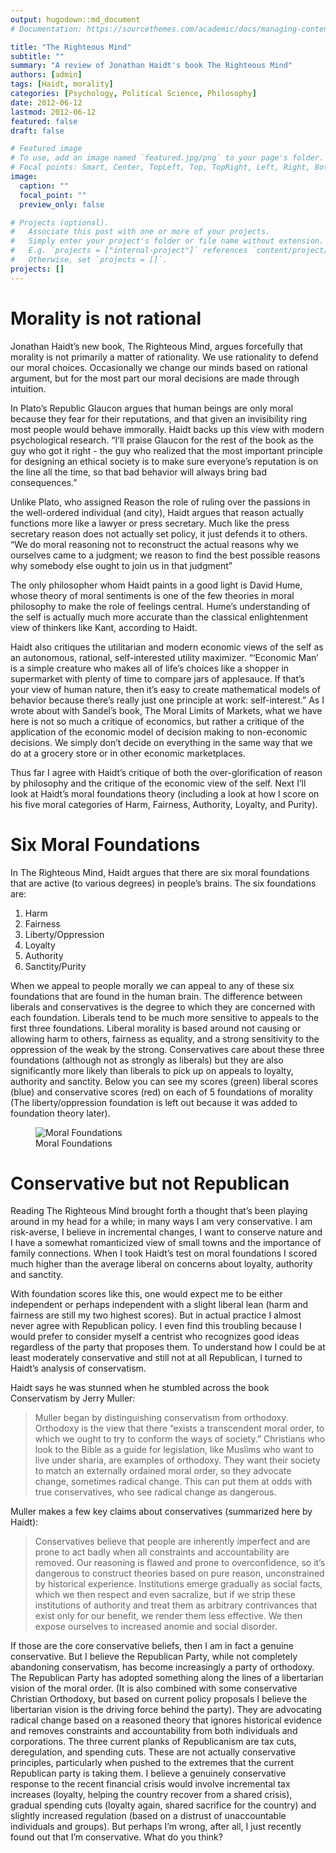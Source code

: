```yaml
---
output: hugodown::md_document
# Documentation: https://sourcethemes.com/academic/docs/managing-content/

title: "The Righteous Mind"
subtitle: ""
summary: "A review of Jonathan Haidt's book The Righteous Mind"
authors: [admin]
tags: [Haidt, morality]
categories: [Psychology, Political Science, Philosophy]
date: 2012-06-12
lastmod: 2012-06-12
featured: false
draft: false

# Featured image
# To use, add an image named `featured.jpg/png` to your page's folder.
# Focal points: Smart, Center, TopLeft, Top, TopRight, Left, Right, BottomLeft, Bottom, BottomRight.
image:
  caption: ""
  focal_point: ""
  preview_only: false

# Projects (optional).
#   Associate this post with one or more of your projects.
#   Simply enter your project's folder or file name without extension.
#   E.g. `projects = ["internal-project"]` references `content/project/deep-learning/index.md`.
#   Otherwise, set `projects = []`.
projects: []
---
```


# Morality is not rational

Jonathan Haidt's new book, The Righteous Mind, argues forcefully that morality is not primarily a matter of rationality. We use rationality to defend our moral choices. Occasionally we change our minds based on rational argument, but for the most part our moral decisions are made through intuition.

In Plato's Republic Glaucon argues that human beings are only moral because they fear for their reputations, and that given an invisibility ring most people would behave immorally. Haidt backs up this view with modern psychological research. "I'll praise Glaucon for the rest of the book as the guy who got it right - the guy who realized that the most important principle for designing an ethical society is to make sure everyone's reputation is on the line all the time, so that bad behavior will always bring bad consequences."

Unlike Plato, who assigned Reason the role of ruling over the passions in the well-ordered individual (and city), Haidt argues that reason actually functions more like a lawyer or press secretary. Much like the press secretary reason does not actually set policy, it just defends it to others. "We do moral reasoning not to reconstruct the actual reasons why we ourselves came to a judgment; we reason to find the best possible reasons why somebody else ought to join us in that judgment"

The only philosopher whom Haidt paints in a good light is David Hume, whose theory of moral sentiments is one of the few theories in moral philosophy to make the role of feelings central. Hume's understanding of the self is actually much more accurate than the classical enlightenment view of thinkers like Kant, according to Haidt.

Haidt also critiques the utilitarian and modern economic views of the self as an autonomous, rational, self-interested utility maximizer. "‘Economic Man’ is a simple creature who makes all of life’s choices like a shopper in supermarket with plenty of time to compare jars of applesauce. If that’s your view of human nature, then it’s easy to create mathematical models of behavior because there’s really just one principle at work: self-interest." As I wrote about with Sandel's book, The Moral Limits of Markets, what we have here is not so much a critique of economics, but rather a critique of the application of the economic model of decision making to non-economic decisions. We simply don't decide on everything in the same way that we do at a grocery store or in other economic marketplaces.

Thus far I agree with Haidt's critique of both the over-glorification of reason by philosophy and the critique of the economic view of the self. Next I'll look at Haidt's moral foundations theory (including a look at how I score on his five moral categories of Harm, Fairness, Authority, Loyalty, and Purity).

# Six Moral Foundations

In The Righteous Mind, Haidt argues that there are six moral foundations that are active (to various degrees) in people's brains. The six foundations are:

1. Harm
2. Fairness
3. Liberty/Oppression
4. Loyalty
5. Authority
6. Sanctity/Purity

When we appeal to people morally we can appeal to any of these six foundations that are found in the human brain. The difference between liberals and conservatives is the degree to which they are concerned with each foundation. Liberals tend to be much more sensitive to appeals to the first three foundations. Liberal morality is based around not causing or allowing harm to others, fairness as equality, and a strong sensitivity to the oppression of the weak by the strong. Conservatives care about these three foundations (although not as strongly as liberals) but they are also significantly more likely than liberals to pick up on appeals to loyalty, authority and sanctity. Below you can see my scores (green) liberal scores (blue) and conservative scores (red) on each of 5 foundations of morality (The liberty/oppression foundation is left out because it was added to foundation theory later).

![Moral Foundations]("./img/nates-morals1.png")

# Conservative but not Republican

Reading The Righteous Mind brought forth a thought that's been playing around in my head for a while; in many ways I am very conservative. I am risk-averse, I believe in incremental changes, I want to conserve nature and I have a somewhat romanticized view of small towns and the importance of family connections. When I took Haidt's test on moral foundations I scored much higher than the average liberal on concerns about loyalty, authority and sanctity.

With foundation scores like this, one would expect me to be either independent or perhaps independent with a slight liberal lean (harm and fairness are still my two highest scores). But in actual practice I almost never agree with Republican policy. I even find this troubling because I would prefer to consider myself a centrist who recognizes good ideas regardless of the party that proposes them. To understand how I could be at least moderately conservative and still not at all Republican, I turned to Haidt's analysis of conservatism.

Haidt says he was stunned when he stumbled across the book Conservatism by Jerry Muller:

>Muller began by distinguishing conservatism from orthodoxy. Orthodoxy is the view that there “exists a transcendent moral order, to which we ought to try to conform the ways of society.” Christians who look to the Bible as a guide for legislation, like Muslims who want to live under sharia, are examples of orthodoxy. They want their society to match an externally ordained moral order, so they advocate change, sometimes radical change. This can put them at odds with true conservatives, who see radical change as dangerous.

Muller makes a few key claims about conservatives (summarized here by Haidt):

>Conservatives believe that people are inherently imperfect and are prone to act badly when all constraints and accountability are removed. Our reasoning is flawed and prone to overconfidence, so it's dangerous to construct theories based on pure reason, unconstrained by historical experience. Institutions emerge gradually as social facts, which we then respect and even sacralize, but if we strip these institutions of authority and treat them as arbitrary contrivances that exist only for our benefit, we render them less effective. We then expose ourselves to increased anomie and social disorder.

If those are the core conservative beliefs, then I am in fact a genuine conservative. But I believe the Republican Party, while not completely abandoning conservatism, has become increasingly a party of orthodoxy. The Republican Party has adopted something along the lines of a libertarian vision of the moral order. (It is also combined with some conservative Christian Orthodoxy, but based on current policy proposals I believe the libertarian vision is the driving force behind the party). They are advocating radical change based on a reasoned theory that ignores historical evidence and removes constraints and accountability from both individuals and corporations. The three current planks of Republicanism are tax cuts, deregulation, and spending cuts. These are not actually conservative principles, particularly when pushed to the extremes that the current Republican party is taking them. I believe a genuinely conservative response to the recent financial crisis would involve incremental tax increases (loyalty, helping the country recover from a shared crisis), gradual spending cuts (loyalty again, shared sacrifice for the country) and slightly increased regulation (based on a distrust of unaccountable individuals and groups). But perhaps I'm wrong, after all, I just recently found out that I'm conservative. What do you think?


